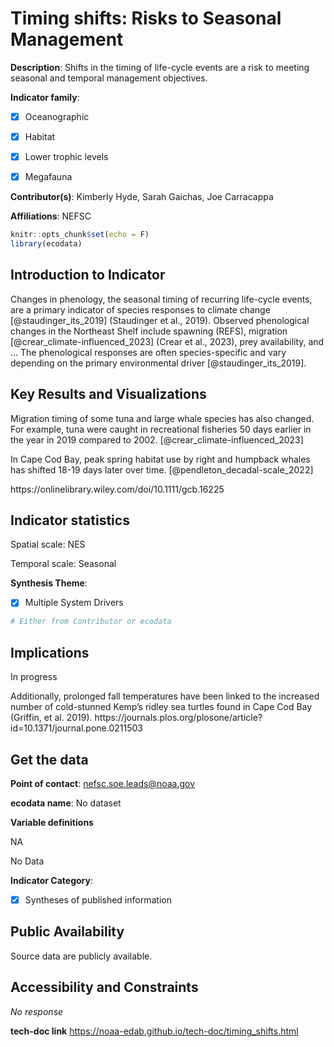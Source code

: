 # Timing shifts: Risks to Seasonal Management

**Description**: Shifts in the timing of life-cycle events are a risk to meeting seasonal and temporal management objectives.

**Indicator family**: 

- [X] Oceanographic
- [X] Habitat
- [X] Lower trophic levels
- [X] Megafauna


**Contributor(s)**: Kimberly Hyde, Sarah Gaichas, Joe Carracappa

**Affiliations**: NEFSC

```{r echo=FALSE}
knitr::opts_chunk$set(echo = F)
library(ecodata)
```
## Introduction to Indicator
Changes in phenology, the seasonal timing of recurring life-cycle events, are a primary indicator of species responses to climate change [@staudinger_its_2019] (Staudinger et al., 2019). Observed phenological changes in the Northeast Shelf include spawning (REFS), migration [@crear_climate-influenced_2023] (Crear et al., 2023), prey availability, and ...  The phenological responses are often species-specific and vary depending on the primary environmental driver [@staudinger_its_2019].

## Key Results and Visualizations
Migration timing of some tuna and large whale species has also changed. For example, tuna were caught in recreational fisheries 50 days earlier in the year in 2019 compared to 2002. [@crear_climate-influenced_2023]

In Cape Cod Bay, peak spring habitat use by right and humpback whales has shifted 18-19 days later over time. [@pendleton_decadal-scale_2022] 
https://onlinelibrary.wiley.com/doi/10.1111/gcb.16225


## Indicator statistics 
Spatial scale: NES

Temporal scale: Seasonal

**Synthesis Theme**:

- [X] Multiple System Drivers


```{r autostats_timing_shifts}
# Either from Contributor or ecodata
```

## Implications
In progress

Additionally, prolonged fall temperatures have been linked to the increased number of cold-stunned Kemp’s ridley sea turtles found in Cape Cod Bay (Griffin, et al. 2019). https://journals.plos.org/plosone/article?id=10.1371/journal.pone.0211503

## Get the data

**Point of contact**: [nefsc.soe.leads@noaa.gov](mailto:nefsc.soe.leads@noaa.gov){.email}

**ecodata name**: No dataset

**Variable definitions**

NA


No Data

**Indicator Category**:

- [X] Syntheses of published information


## Public Availability

Source data are publicly available.

## Accessibility and Constraints

_No response_

**tech-doc link**
<https://noaa-edab.github.io/tech-doc/timing_shifts.html>

